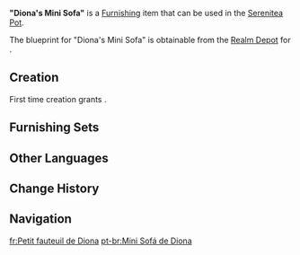 {{Furnishing Infobox
|id             = 362248
|image          = Item Diona's Mini Sofa.png
|category       = Small Furnishing
|subcategory    = Ornament
|quality        = 4
|adeptal_energy = 90
|load           = 169
|reduced_load   = 127
|description    = A sofa with softness beyond compare. Masked in cheerful hues and offering extreme comfort when sat upon, this sofa will dissolve one's exhaustion in little time.<br>This sofa was originally a piece of furniture procured for [[Diona]]. [[Margaret]] intended for the bartender to have a place to rest after work to stay healthy and in good spirits. However, the labor of mixing drinks itself is a trifling thing altogether for Diona. The main woes of her profession originate more from the stink and drunkenness of the patrons. Moreover, every time she naps on this sofa, the duel cats would come over and snuggle up to her, leaving her coated with hard-to-clean cat hairs. Ultimately, this caused Diona to use the sofa less and less, with it eventually "seized" more by customers and card players alike.
|mention        = Diona;Margaret
|interaction    = 
|blueprint      = [[Realm Depot]]
}}
'''"Diona's Mini Sofa"''' is a [[Furnishing]] item that can be used in the [[Serenitea Pot]].

The blueprint for "Diona's Mini Sofa" is obtainable from the [[Realm Depot]] for {{Item|Realm Currency|24|x=240}}.

==Creation==
First time creation grants {{Item|Trust|24|x=90}}.
{{Recipe
|type       = Creation
|time       = 16h
|Fabric     = 8
|Yellow Dye = 4
|sort       = Fabric;Yellow Dye
}}

==Furnishing Sets==
{{Craft Usage|type=Furnishing Set}}

==Other Languages==
{{Other Languages
|en      = "Diona's Mini Sofa"
|zhs     = 「迪奥娜的小沙发」
|zhs_rm  = "Dí'àonà de Xiǎo-shāfā"
|zht     = 「迪奧娜的小沙發」
|zht_rm  = "Dí'àonà de Xiǎo-shāfā"
|zh_tl   = "Diona's Little Sofa"
|ja      = 「ディオナのソファ」
|ja_rm   = "Diona no Sofa"
|ja_tl   = "Diona's Sofa"
|ko      = 「디오나<->의 작은 소파」
|ko_tl   = "Diona's Little Sofa"
|es      = Minisofá de Diona
|es_tl   = Diona's Mini Sofa
|fr      = Petit fauteuil de Diona
|fr_tl   = Diona's Small Armchair
|ru      = Диванчик Дионы
|ru_tl   = Diona's Small Sofa
|th      = "โซฟาน้อยของ Diona"
|th_rm   = 
|th_tl   = 
|vi      = Sofa Nhỏ Của Diona
|vi_tl   = 
|de      = „Dionas kleines Sofa“
|de_tl   = "Diona's Little Sofa"
|id      = Sofa Mini Diona
|id_tl   = Diona's Mini Sofa
|pt      = Mini Sofá de Diona
|pt_tl   = Diona's Mini Sofa
|tr      = "Diona'nın Mini Kanepesi"
|tr_tl   = 
|it      = Divanetto di Diona
|it_tl   = Diona's Small Sofa
}}

==Change History==
{{Change History|3.7}}

==Navigation==
{{Furnishing Navbox|interior}}

[[fr:Petit fauteuil de Diona]]
[[pt-br:Mini Sofá de Diona]]